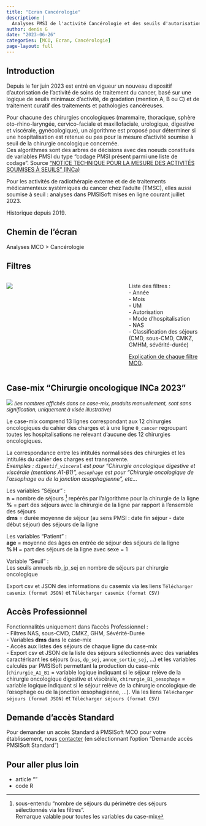 ```yaml
---
title: "Ecran Cancérologie"
description: |
  Analyses PMSI de l'activité Cancérologie et des seuils d'autorisation
author: denis G
date: "2023-06-26"
categories: [MCO, Ecran, Cancérologie]
page-layout: full
---
```


## Introduction

Depuis le 1er juin 2023 est entré en vigueur un nouveau dispositif d'autorisation de l'activité de soins de traitement du cancer, basé sur une logique de seuils minimaux d'activité, de gradation (mention A, B ou C) et de traitement curatif des traitements et pathologies cancéreuses.  

Pour chacune des chirurgies oncologiques (mammaire, thoracique, sphère oto-rhino-laryngée, cervico-faciale et maxillofaciale, urologique, digestive et viscérale, gynécologique), un algorithme est proposé pour déterminer si une hospitalisation est retenue ou pas pour la mesure d'activité soumise à seuil de la chirurgie oncologique concernée.  
Ces algorithmes sont des arbres de décisions avec des noeuds constitués de variables PMSI du type "codage PMSI présent parmi une liste de codage". Source ["NOTICE TECHNIQUE POUR LA MESURE DES ACTIVITÉS SOUMISES À SEUILS" (INCa)](https://www.lespmsi.com/2023/MESURE-DES-ACTIVITES-CANCER-SOUMISES-A-SEUILS_2022_Vdef.pdf){target="_blank"}  

Pour les activités de radiothérapie externe et de de traitements médicamenteux systémiques du cancer chez l'adulte (TMSC), elles aussi soumise à seuil : analyses dans PMSISoft mises en ligne courant juillet 2023.  

Historique depuis 2019.  

## Chemin de l'écran  

Analyses MCO > Cancérologie  

## Filtres  

:::: {.columns}

::: {.column width="58%"}

![](mco_cardiologie_chirurgie_oncologie_filtre.png)
  
:::

::: {.column width="2%"}

:::

::: {.column width="40%"}

Liste des filtres :  
- Année  
- Mois  
- UM  
- Autorisation  
- Mode d'hospitalisation  
- NAS  
- Classification des séjours (CMD, sous-CMD, CMKZ, GMHM, sévérité-durée)  

[Explication de chaque filtre MCO](../mco_ecran_filtre).  

:::
::::

## Case-mix "Chirurgie oncologique INCa 2023"  

![](mco_cardiologie_casemix_chirurgie_oncologie.png)
 <font size="2">*(les nombres affichés dans ce case-mix, produits manuellement, sont sans signification, uniquement à visée illustrative)*</font>

Le case-mix comprend 13 lignes correspondant aux 12 chirurgies oncologiques du cahier des charges et à une ligne `0_cancer` regroupant toutes les hospitalisations ne relevant d'aucune des 12 chirurgies oncologiques.  

La correspondance entre les intitulés normalisées des chirurgies et les intitulés du cahier des charges est transparente.  
*Exemples : `digestif_visceral` est pour "Chirurgie oncologique digestive et viscérale (mentions A1-B1)", `oesophage` est pour "Chirurgie oncologique de l’œsophage ou de la jonction œsophagienne", etc... * 

Les variables "Séjour" :  
**n** = nombre de séjours [^1] repérés par l'algorithme pour la chirurgie de la ligne  
**%** = part des séjours avec la chirurgie de la ligne par rapport à l'ensemble des séjours  
**dms**  = durée moyenne de séjour (au sens PMSI : date fin séjour - date début séjour) des séjours de la ligne  

Les variables "Patient" :  
**age** = moyenne des âges en entrée de séjour des séjours de la ligne  
**% H** =  part des séjours de la ligne avec sexe = 1  

Variable "Seuil" :  
Les seuils annuels nb_jp_sej en nombre de séjours par chirurgie oncologique  

Export csv et JSON des informations du casemix via les liens `Télécharger casemix (format JSON)` et `Télécharger casemix (format CSV)`  

## Accès Professionnel  

Fonctionnalités uniquement dans l'accès Professionnel :  
- Filtres NAS, sous-CMD, CMKZ, GHM, Sévérité-Durée  
- Variables **dms** dans le case-mix  
- Accès aux listes des séjours de chaque ligne du case-mix  
- Export csv et JSON de la liste des séjours sélectionnés avec des variables caractérisant les séjours (`nas`, `dp_sej`, `annee_sortie_sej`, ...) et les variables calculés par PMSISoft permettant la production du case-mix (`chirurgie_A1_B1` = variable logique indiquant si le séjour relève de la chirurgie oncologique digestive et viscérale, `chirurgie_B1_oesophage` = variable logique indiquant si le séjour relève de la chirurgie oncologique de l’œsophage ou de la jonction œsophagienne, ...). Via les liens `Télécharger séjours (format JSON)` et `Télécharger séjours (format CSV)`  

## Demande d'accès Standard  

Pour demander un accès Standard à PMSISoft MCO pour votre établissement, nous [contacter](https://www.lespmsi.com/a-propos-2/#Formulaire_de_contact) (en sélectionnant l'option "Demande accès PMSISoft Standard")

## Pour aller plus loin  
- article ""  
- code R  


[^1]: sous-entendu "nombre de séjours du périmètre des séjours sélectionnés via les filtres".  
Remarque valable pour toutes les variables du case-mix  
